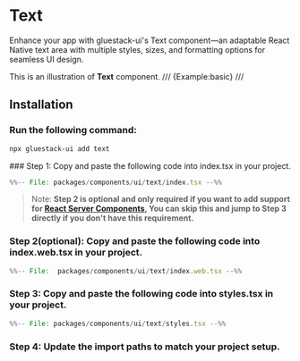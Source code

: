 
# Text

Enhance your app with gluestack-ui's Text component—an adaptable React Native text area with multiple styles, sizes, and formatting options for seamless UI design.

This is an illustration of **Text** component.
/// {Example:basic} ///

## Installation

<Tabs>
<TabItem label="CLI">

### Run the following command:
  ```bash
  npx gluestack-ui add text
  ```

</TabItem>
<TabItem label="Manual">
### Step 1: Copy and paste the following code into index.tsx in your project.

```jsx 
%%-- File: packages/components/ui/text/index.tsx --%% 
```


> Note: **Step 2 is optional and only required if you want to add support for [React Server Components](https://vercel.com/blog/understanding-react-server-components), You can skip this and jump to Step 3 directly if you don't have this requirement.**

### Step 2(optional): Copy and paste the following code into index.web.tsx in your project.


```jsx 
%%-- File:  packages/components/ui/text/index.web.tsx --%% 
```


### Step 3: Copy and paste the following code into styles.tsx in your project.


```jsx 
%%-- File: packages/components/ui/text/styles.tsx --%% 
```


### Step 4: Update the import paths to match your project setup.
</TabItem>
</Tabs>